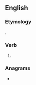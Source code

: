 ==English==

===Etymology===
{{suffix|pour|est|lang=en}}.

===Verb===
{{head|en|verb form}}

# {{en-archaic second-person singular of|pour|lang=en}}

===Anagrams===
* {{anagrams|en|-pterous|Proteus|Puertos|Stroupe|Troupes|petrous|posture|pouters|proteus|spouter|troupes}}